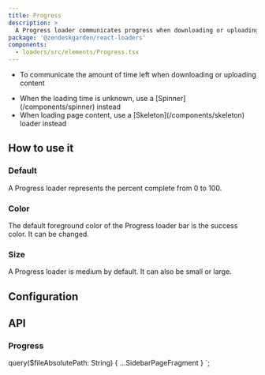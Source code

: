 ```yaml
---
title: Progress
description: >
  A Progress loader communicates progress when downloading or uploading content.
package: '@zendeskgarden/react-loaders'
components:
  - loaders/src/elements/Progress.tsx
---
```


<Usage>
  <Use>
    <ul>
      <li>To communicate the amount of time left when downloading or uploading content</li>
    </ul>
  </Use>
  <Misuse>
    <ul>
      <li>
        <Markdown>
          When the loading time is unknown, use a [Spinner](/components/spinner) instead
        </Markdown>
      </li>
      <li>
        <Markdown>
          When loading page content, use a [Skeleton](/components/skeleton) loader instead
        </Markdown>
      </li>
    </ul>
  </Misuse>
</Usage>

## How to use it

### Default

A Progress loader represents the percent complete from 0 to 100.


<CodeExample code={DefaultCode}>
  <Default />
</CodeExample>

### Color

The default foreground color of the Progress loader bar is the success color. It
can be changed.


<CodeExample code={ColorCode}>
  <Color />
</CodeExample>

### Size

A Progress loader is medium by default. It can also be small or large.


<CodeExample code={SizeCode}>
  <Size />
</CodeExample>

## Configuration

<Configuration reactPackage={props.data.mdx.package} components={props.data.mdx.components} />

## API

### Progress

<Component components={props.data.mdx.components} componentName="progress" />

<PropSheet components={props.data.mdx.components} componentName="progress" />


  query($fileAbsolutePath: String) {
    ...SidebarPageFragment
  }
`;
